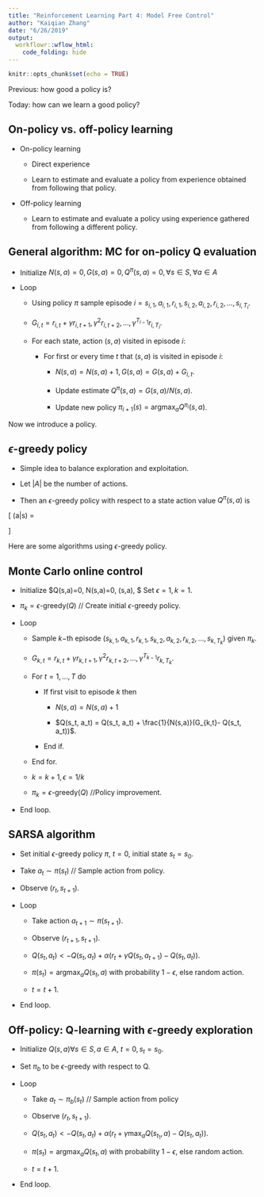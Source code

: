 ```yaml
---
title: "Reinforcement Learning Part 4: Model Free Control"
author: "Kaiqian Zhang"
date: "6/26/2019"
output:
  workflowr::wflow_html:
    code_folding: hide
---
```


```r
knitr::opts_chunk$set(echo = TRUE)
```

Previous: how good a policy is?

Today: how can we learn a good policy?

## On-policy vs. off-policy learning

- On-policy learning
    
    - Direct experience
    
    - Learn to estimate and evaluate a policy from experience obtained from following that policy.
    
- Off-policy learning

    - Learn to estimate and evaluate a policy using experience gathered from following a different policy.
    
    
## General algorithm: MC for on-policy Q evaluation

- Initialize $N(s,a)=0, G(s,a)=0, Q^{\pi}(s,a)=0, \forall s \in S, \forall a \in A$

- Loop

    - Using policy $\pi$ sample episode $i=s_{i,1}, a_{i,1}, r_{i,1}, s_{i,2}, a_{i,2}, r_{i,2}, \dots, s_{i,T_i}$.
    
    - $G_{i,t} = r_{i,t}+\gamma r_{i,t+1}, \gamma^2 r_{i,t+2}, \dots, \gamma^{T_{i-1}}r_{i,T_i}$.
    
    - For each state, action $(s,a)$ visited in episode $i$:
    
        - For first or every time $t$ that $(s,a)$ is visited in episode $i$:
        
            - $N(s,a)=N(s,a)+1, G(s,a)=G(s,a)+G_{i,t}$.
            
            - Update estimate $Q^{\pi}(s,a)=G(s,a)/N(s,a)$.
            
            - Update new policy $\pi_{i+1}(s) = \text{argmax}_a Q^{\pi_i}(s,a)$.
            

Now we introduce a policy.

## $\epsilon$-greedy policy

- Simple idea to balance exploration and exploitation.

- Let $|A|$ be the number of actions.

- Then an $\epsilon$-greedy policy with respect to a state action value $Q^{\pi}(s,a)$ is 


\[
\pi(a|s) = 
\begin{cases}
\text{argmax}_a Q^{\pi}(s,a) & \text{with probability }1-\epsilon \\
\text{random action } a &\text{with probability }\epsilon/|A|.
\end{cases}
\]


Here are some algorithms using $\epsilon$-greedy policy.

## Monte Carlo online control

- Initialize $Q(s,a)=0, N(s,a)=0, \forall (s,a), $ Set $\epsilon=1, k=1$.

- $\pi_k = \epsilon$-greedy$(Q)$ // Create initial $\epsilon$-greedy policy.

- Loop

    - Sample $k-$th episode ($s_{k,1}, a_{k,1}, r_{k,1}, s_{k,2}, a_{k,2}, r_{k,2}, \dots, s_{k,T_k}$) given $\pi_k$.
    
    - $G_{k,t} = r_{k,t}+\gamma r_{k,t+1}, \gamma^2 r_{k,t+2}, \dots, \gamma^{T_{k-1}}r_{k,T_k}$.
    
    - For $t=1,\dots, T$ do
    
        - If first visit to episode $k$ then 
        
            - $N(s,a) = N(s,a)+1$
            
            - $Q(s_t, a_t) = Q(s_t, a_t) + \frac{1}{N(s,a)}(G_{k,t}- Q(s_t, a_t))$.
            
        - End if.
      
    - End for.
    
    - $k=k+1, \epsilon = 1/k$
    
    - $\pi_k = \epsilon$-greedy$(Q)$ //Policy improvement.
    
- End loop.


## SARSA algorithm

- Set initial $\epsilon$-greedy policy $\pi$, $t=0$, initial state $s_t=s_0$.

- Take $a_t \sim \pi(s_t)$ // Sample action from policy.

- Observe $(r_t, s_{t+1})$.

- Loop 

    - Take action $a_{t+1} \sim \pi(s_{t+1})$.
    
    - Observe $(r_{t+1}, s_{t+1})$.
    
    - $Q(s_t,a_t) <- Q(s_t,a_t) + \alpha (r_t+ \gamma Q(s_t, a_{t+1}) - Q(s_t, a_t))$.
    
    - $\pi(s_t) = \text{argmax}_a Q(s_t, a)$ with probability $1-\epsilon$, else random action.
    
    - $t= t+1$.
    
- End loop.


## Off-policy: Q-learning with $\epsilon$-greedy exploration

- Initialize $Q(s,a) \forall s \in S, a \in A$, $t=0, s_t=s_0$.

- Set $\pi_b$ to be $\epsilon$-greedy with respect to Q.

- Loop

    - Take $a_t \sim \pi_b(s_t)$ // Sample action from policy
    
    - Observe $(r_t, s_{t+1})$.
    
    - $Q(s_t, a_t) <- Q(s_t, a_t) + \alpha (r_t + \gamma \text{max}_a Q(s_t_1, a) - Q(s_t,a_t))$.
    
    - $\pi(s_t) = \text{argmax}_a Q(s_t, a)$ with probability $1-\epsilon$, else random action.
    
    - $t= t+1$.
    
- End loop.








  
    






